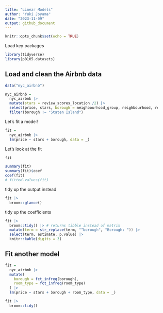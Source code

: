 ```yaml
---
title: "Linear Models"
author: "Yuki Joyama"
date: "2023-11-09"
output: github_document
---
```


```r
knitr::opts_chunk$set(echo = TRUE)
```

Load key packages
```r
library(tidyverse)
library(p8105.datasets)
```

## Load and clean the Airbnb data

```r
data("nyc_airbnb")

nyc_airbnb = 
  nyc_airbnb |> 
  mutate(stars = review_scores_location /2) |> 
  select(price, stars, borough = neighbourhood_group, neighbourhood, room_type) |> 
  filter(borough != "Staten Island")
```


Let's fit a model!

```r
fit = 
  nyc_airbnb |> 
  lm(price ~ stars + borough, data = _)
```

Let's look at the fit

```r
fit

summary(fit)
summary(fit)$coef
coef(fit)
# fitted.values(fit)
```

tidy up the output instead

```r
fit |> 
  broom::glance()
```

tidy up the coefficients

```r
fit |> 
  broom::tidy() |> # returns tibble instead of matrix
  mutate(term = str_replace(term, "^borough", "Borough: ")) |> 
  select(term, estimate, p.value) |> 
  knitr::kable(digits = 3)
```


## Fit another model

```r
fit = 
  nyc_airbnb |> 
  mutate(
    borough = fct_infreq(borough),
    room_type = fct_infreq(room_type)
  ) |> 
  lm(price ~ stars + borough + room_type, data = _)

fit |> 
  broom::tidy()
```















